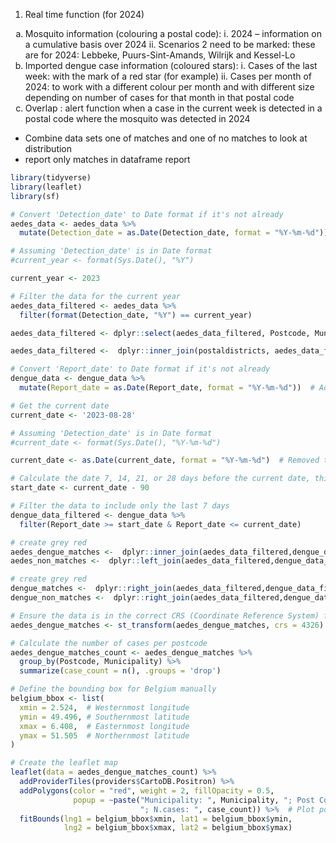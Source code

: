 1.	Real time function (for 2024)
  a.	Mosquito information (colouring a postal code):
    i.	2024 – information on a cumulative basis over 2024
    ii.	Scenarios 2 need to be marked: these are for 2024: Lebbeke, Puurs-Sint-Amands, Wilrijk and Kessel-Lo
  b.	Imported dengue case information (coloured stars):
    i.	Cases of the last week: with the mark of a red star (for example)
    ii.	Cases per month of 2024: to work with a different colour per month and with different size depending on number of cases for that month in that postal code
  c.	Overlap : alert function when a case in the current week is detected in a postal code where the mosquito was detected in 2024





- Combine data sets one of matches and one of no matches to look at distribution 
- report only matches in dataframe report



```r

library(tidyverse)
library(leaflet)
library(sf)

# Convert 'Detection_date' to Date format if it's not already
aedes_data <- aedes_data %>%
  mutate(Detection_date = as.Date(Detection_date, format = "%Y-%m-%d")) # Adjust the format as needed

# Assuming 'Detection_date' is in Date format
#current_year <- format(Sys.Date(), "%Y")

current_year <- 2023

# Filter the data for the current year
aedes_data_filtered <- aedes_data %>%
  filter(format(Detection_date, "%Y") == current_year)

aedes_data_filtered <- dplyr::select(aedes_data_filtered, Postcode, Municipality)

aedes_data_filtered <-  dplyr::inner_join(postaldistricts, aedes_data_filtered, by = 'Postcode')

```


```r


# Convert 'Report_date' to Date format if it's not already
dengue_data <- dengue_data %>%
  mutate(Report_date = as.Date(Report_date, format = "%Y-%m-%d"))  # Adjust the format if necessary

# Get the current date
current_date <- '2023-08-28'

# Assuming 'Detection_date' is in Date format
#current_date <- format(Sys.Date(), "%Y-%m-%d")

current_date <- as.Date(current_date, format = "%Y-%m-%d")  # Removed the extra closing parenthesis

# Calculate the date 7, 14, 21, or 28 days before the current date, this should use the slider
start_date <- current_date - 90

# Filter the data to include only the last 7 days
dengue_data_filtered <- dengue_data %>%
  filter(Report_date >= start_date & Report_date <= current_date)

```



```r
# create grey red
aedes_dengue_matches <-  dplyr::inner_join(aedes_data_filtered,dengue_data_filtered,  by = 'Postcode')
aedes_non_matches <-  dplyr::left_join(aedes_data_filtered,dengue_data_filtered,  by = 'Postcode')

# create grey red
dengue_matches <-  dplyr::right_join(aedes_data_filtered,dengue_data_filtered,  by = 'Postcode')
dengue_non_matches <-  dplyr::right_join(aedes_data_filtered,dengue_data_filtered,  by = 'Postcode')

# Ensure the data is in the correct CRS (Coordinate Reference System) for Leaflet
aedes_dengue_matches <- st_transform(aedes_dengue_matches, crs = 4326)  # WGS 84

# Calculate the number of cases per postcode
aedes_dengue_matches_count <- aedes_dengue_matches %>%
  group_by(Postcode, Municipality) %>%
  summarize(case_count = n(), .groups = 'drop')

# Define the bounding box for Belgium manually
belgium_bbox <- list(
  xmin = 2.524,  # Westernmost longitude
  ymin = 49.496, # Southernmost latitude
  xmax = 6.408,  # Easternmost longitude
  ymax = 51.505  # Northernmost latitude
)

# Create the leaflet map
leaflet(data = aedes_dengue_matches_count) %>%
  addProviderTiles(providers$CartoDB.Positron) %>%
  addPolygons(color = "red", weight = 2, fillOpacity = 0.5, 
              popup = ~paste("Municipality: ", Municipality, "; Post Code: ", Postcode, 
                             "; N.cases: ", case_count)) %>%  # Plot polygons in red
  fitBounds(lng1 = belgium_bbox$xmin, lat1 = belgium_bbox$ymin, 
            lng2 = belgium_bbox$xmax, lat2 = belgium_bbox$ymax)


```


